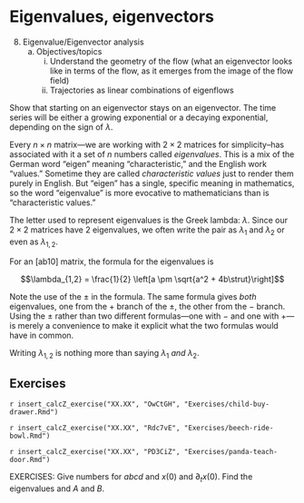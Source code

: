 # Eigenvalues, eigenvectors

::: {.underconstruction}
8. Eigenvalue/Eigenvector analysis
    a. Objectives/topics
        i. Understand the geometry of the flow (what an eigenvector looks like in terms of the flow, as it emerges from the image of the flow field)
        i. Trajectories as linear combinations of eigenflows
:::

Show that starting on an eigenvector stays on an eigenvector. The time series will be either a growing exponential or a decaying exponential, depending on the sign of $\lambda$.

Every $n\times n$ matrix---we are working with $2\times 2$ matrices for simplicity--has associated with it a set of $n$ numbers called *eigenvalues*.  This is a mix of the German word "eigen" meaning "characteristic," and the English work "values." Sometime they are called *characteristic values* just to render them purely in English. But "eigen" has a single, specific meaning in mathematics, so the word "eigenvalue" is more evocative to mathematicians than is "characteristic values."

The letter used to represent eigenvalues is the Greek lambda: $\lambda$. Since our $2\times 2$ matrices have 2 eigenvalues, we often write the pair as $\lambda_1$ and $\lambda_2$ or even as $\lambda_{1,2}$. 

For an [ab10] matrix, the formula for the eigenvalues is

$$\lambda_{1,2} = \frac{1}{2} \left[a \pm \sqrt{a^2 + 4b\strut}\right]$$

Note the use of the $\pm$ in the formula. The same formula gives *both* eigenvalues, one from the $+$ branch of the $\pm$, the other from the $-$ branch. Using the $\pm$ rather than two different formulas---one with $-$ and one with $+$---is merely a convenience to make it explicit what the two formulas would have in common.

Writing $\lambda_{1,2}$ is nothing more than saying $\lambda_1$ *and* $\lambda_2$.

## Exercises

`r insert_calcZ_exercise("XX.XX", "OwCtGH", "Exercises/child-buy-drawer.Rmd")`

`r insert_calcZ_exercise("XX.XX", "Rdc7vE", "Exercises/beech-ride-bowl.Rmd")`

`r insert_calcZ_exercise("XX.XX", "PD3CiZ", "Exercises/panda-teach-door.Rmd")`



EXERCISES: Give numbers for $abcd$ and $x(0)$ and $\partial_t x(0)$. Find the eigenvalues and $A$ and $B$.
